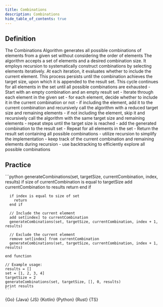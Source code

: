 ```yaml
---
title: Combinations
description: Combinations
hide_table_of_contents: true
---
```





## Definition

<Tabs>
  <TabItem value="definition" label="Definition">
    The Combinations Algorithm generates all possible combinations of elements from a given set without considering the order of elements
  </TabItem>
  <TabItem value="how" label="Explanation">
    The algorithm accepts a set of elements and a desired combination size. It employs recursion to systematically construct combinations by selecting elements iteratively. At each iteration, it evaluates whether to include the current element. This process persists until the combination achieves the target size, upon which it is appended to the result set. This cycle continues for all elements in the set until all possible combinations are exhausted
  </TabItem>
  <TabItem value="guidance" label="Guidance">
    - Start with an empty combination and an empty result set
    - Iterate through each element in the given set
      - for each element, decide whether to include it in the current combination or not
        - if including the element, add it to the current combination and recursively call the algorithm with a reduced target size and remaining elements
        - if not including the element, skip it and recursively call the algorithm with the same target size and remaining elements
        - repeat steps until the target size is reached
        - add the generated combination to the result set
    - Repeat for all elements in the set
    - Return the result set containing all possible combinations
  </TabItem>
  <TabItem value="tips" label="Tips">
    - utilize recursion to simplify the implementation
    - keep track of the current combination and remaining elements during recursion
    - use backtracking to efficiently explore all possible combinations
  </TabItem>
</Tabs>

## Practice

<Tabs>
  <TabItem value="practice" label="Practice">
    ```python
    generateCombinations(set, targetSize, currentCombination, index, results)
      if size of currentCombination is equal to targetSize
        add currentCombination to results
        return
      end if

      if index is equal to size of set
        return
      end if

      // Include the current element
      add set[index] to currentCombination
      generateCombinations(set, targetSize, currentCombination, index + 1, results)

      // Exclude the current element
      remove set[index] from currentCombination
      generateCombinations(set, targetSize, currentCombination, index + 1, results)

    end function

    // Example usage:
    results = []
    set = [1, 2, 3, 4]
    targetSize = 2
    generateCombinations(set, targetSize, [], 0, results)
    print results
    ```
  </TabItem>
  <TabItem value="solution" label="Solution">
    <Tabs queryString="code">
      <TabItem
        value="go"
        label=""
        attributes={{ title: "Go Lang", className: "code_lang go m" }}
      >
        <CodeBlock language="go">{Go}</CodeBlock>
      </TabItem>
      <TabItem
        value="java"
        label=""
        attributes={{ title: "Java", className: "code_lang java m" }}
      >
        <CodeBlock language="java">{Java}</CodeBlock>
      </TabItem>
      <TabItem
        value="js"
        label=""
        attributes={{ title: "JavaScript", className: "code_lang js m" }}
      >
        <CodeBlock language="js">{JS}</CodeBlock>
      </TabItem>
      <TabItem
        value="kotlin"
        label=""
        attributes={{ title: "Kotlin", className: "code_lang kotlin m" }}
      >
        <CodeBlock language="kotlin">{Kotlin}</CodeBlock>
      </TabItem>
      <TabItem
        value="python"
        label=""
        attributes={{ title: "Python", className: "code_lang python m" }}
      >
        <CodeBlock language="python">{Python}</CodeBlock>
      </TabItem>
      <TabItem
        value="rust"
        label=""
        attributes={{ title: "Rust", className: "code_lang rust m" }}
      >
        <CodeBlock language="rust">{Rust}</CodeBlock>
      </TabItem>
      <TabItem
        value="ts"
        label=""
        attributes={{ title: "TypeScript", className: "code_lang ts m" }}
      >
        <CodeBlock language="ts">{TS}</CodeBlock>
      </TabItem>
    </Tabs>
  </TabItem>
</Tabs>
